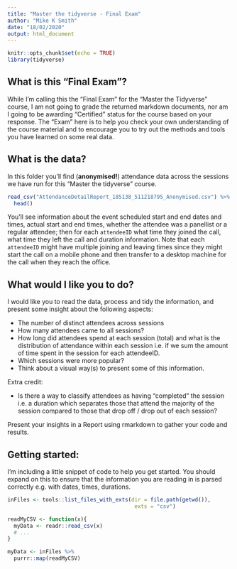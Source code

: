 ```yaml
---
title: "Master the tidyverse - Final Exam"
author: "Mike K Smith"
date: "18/02/2020"
output: html_document
---
```


```r
knitr::opts_chunk$set(echo = TRUE)
library(tidyverse)
```

## What is this "Final Exam"?

While I'm calling this the "Final Exam" for the "Master the Tidyverse" course,
I am not going to grade the returned markdown documents, nor am I going to be
awarding "Certified" status for the course based on your response. 
The "Exam" here is to help you check your own understanding of the course 
material and to encourage you to try out the methods and tools you have learned 
on some real data.

## What is the data?

In this folder you'll find (**anonymised!**) attendance data across the sessions
we have run for this "Master the tidyverse" course. 

```r
read_csv("AttendanceDetailReport_185138_511218795_Anonymised.csv") %>%
  head()
```

You'll see information about the event scheduled start and end dates and times,
actual start and end times, whether the attendee was a panellist or a regular
attendee; then for each `attendeeID` what time they joined the call, what time they
left the call and duration information. Note that each `attendeeID` might have 
multiple joining and leaving times since they might start the call on a mobile 
phone and then transfer to a desktop machine for the call when they reach the
office.

## What would I like you to do?

I would like you to read the data, process and tidy the information, and present
some insight about the following aspects:

  * The number of distinct attendees across sessions
  * How many attendees came to all sessions?
  * How long did attendees spend at each session (total) and what is the 
  distribution of attendance within each session i.e. if we sum the amount of 
  time spent in the session for each attendeeID.
  * Which sessions were more popular?
  * Think about a visual way(s) to present some of this information.

Extra credit:

  *  Is there a way to classify attendees as having "completed"
  the session i.e. a duration which separates those that attend the majority of
  the session compared to those that drop off / drop out of each session?
  
Present your insights in a Report using rmarkdown to gather your code and results.

## Getting started:

I'm including a little snippet of code to help you get started. You should 
expand on this to ensure that the information you are reading in is parsed 
correctly e.g. with dates, times, durations.

```r
inFiles <- tools::list_files_with_exts(dir = file.path(getwd()),
                                        exts = "csv")

readMyCSV <- function(x){
  myData <- readr::read_csv(x)
  # ...
}

myData <- inFiles %>%
  purrr::map(readMyCSV) 
```

